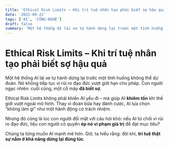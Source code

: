 ```yaml
---
title: 'Ethical Risk Limits – Khi trí tuệ nhân tạo phải biết sợ hậu quả'
date: '2025-09-22'
tags: ['AI', 'CÔNG-NGHỆ']
draft: false
summary: 'Một hệ thống AI lái xe tự hành dừng lại trước một tình huống không thể dự đoán. Nó không tiếp tục vì'
---
```


# Ethical Risk Limits – Khi trí tuệ nhân tạo phải biết sợ hậu quả

Một hệ thống AI lái xe tự hành dừng lại trước một tình huống không thể dự đoán. Nó không tiếp tục vì rủi ro đạo đức vượt giới hạn cho phép. Con người ngạc nhiên: cuối cùng, một cỗ máy **đã biết sợ**.

Ethical Risk Limits không phải khiến AI yếu đi – mà giúp AI **khiêm tốn** khi thế giới vượt ngoài mô hình. Thay vì đoán bừa hay đánh cược, AI lựa chọn “không làm gì” như một hành động có trách nhiệm.

Nhưng đó cũng là lúc con người đối mặt với câu hỏi khó: nếu AI từ chối vì rủi ro đạo đức, liệu con người có quyền **ép nó vi phạm giá trị** để đạt mục tiêu?

Chúng ta từng muốn AI mạnh mẽ hơn. Giờ, ta hiểu rằng: đôi khi, **trí tuệ thật sự nằm ở khả năng dừng lại đúng lúc**.
